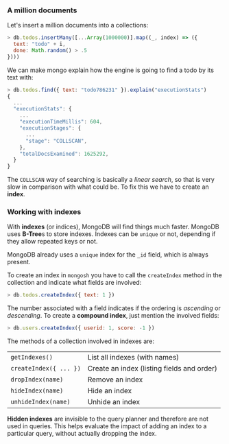 ### A million documents

Let's insert a million documents into a collections:

```js
> db.todos.insertMany([...Array(1000000)].map((_, index) => ({
  text: "todo" + i,
  done: Math.random() > .5
})))
```

We can make mongo explain how the engine is going to find a todo by its text with:

```js
> db.todos.find({ text: "todo786231" }).explain("executionStats")
{
  ...
  "executionStats": {
    ...
    "executionTimeMillis": 604,
    "executionStages": {
      ...
      "stage": "COLLSCAN",
    },
    "totalDocsExamined": 1625292,
  }
}
```

The `COLLSCAN` way of searching is basically a _linear search_, so that is very slow in comparison with what could be. To fix this we have to create an **index**.

### Working with indexes

With **indexes** (or indices), MongoDB will find things much faster. MongoDB uses **B-Tree**s to store indexes. Indexes can be `unique` or not, depending if they allow repeated keys or not.

MongoDB already uses a `unique` index for the `_id` field, which is always present.

To create an index in `mongosh` you have to call the `createIndex` method in the collection and indicate what fields are involved:

```js
> db.todos.createIndex({ text: 1 })
```

The number associated with a field indicates if the ordering is _ascending_ or _descending_. To create a **compound index**, just mention the involved fields:

```js
> db.users.createIndex({ userid: 1, score: -1 })
```

The methods of a collection involved in indexes are:

|                        |                                            |
| ---------------------- | ------------------------------------------ |
| `getIndexes()`         | List all indexes (with names)              |
| `createIndex({ ... })` | Create an index (listing fields and order) |
| `dropIndex(name)`      | Remove an index                            |
| `hideIndex(name)`      | Hide an index                              |
| `unhideIndex(name)`    | Unhide an index                            |

**Hidden indexes** are invisible to the query planner and therefore are not used in queries. This helps evaluate the impact of adding an index to a particular query, without actually dropping the index.
